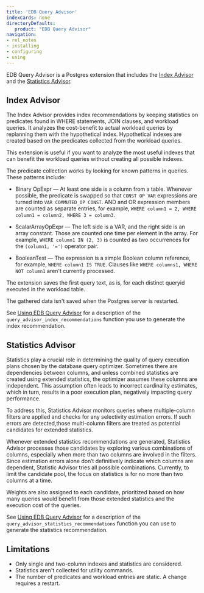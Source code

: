```yaml
---
title: 'EDB Query Advisor'
indexCards: none
directoryDefaults:
   product: "EDB Query Advisor"
navigation:
- rel_notes
- installing
- configuring
- using
---
```


EDB Query Advisor is a Postgres extension that includes the [Index Advisor](#index-advisor) and the [Statistics Advisor](#statistics-advisor). 

## Index Advisor

The Index Advisor provides index recommendations by keeping statistics on predicates found in WHERE statements, JOIN clauses, and workload queries. It analyzes the cost-benefit to actual workload queries by replanning them with the hypothetical index. Hypothetical indexes are created based on the predicates collected from the workload queries.

This extension is useful if you want to analyze the most useful indexes that can benefit the workload queries without creating all possible indexes.

The predicate collection works by looking for known patterns in queries. These patterns include:

- Binary OpExpr &mdash; At least one side is a column from a table. Whenever possible, the predicate is swapped so that `CONST OP VAR` expressions are turned into `VAR COMMUTED_OP CONST`. AND and OR expression members are counted as separate entries, for example, `WHERE column1 = 2, WHERE column1 = column2, WHERE 3 = column3`.

- ScalarArrayOpExpr &mdash; The left side is a VAR, and the right side is an array constant. Those are counted one time per element in the array. For example, `WHERE column1 IN (2, 3)` is counted as two occurrences for the `(column1, '=')` operator pair.

- BooleanTest &mdash;  The expression is a simple Boolean column reference, for example, `WHERE column1 IS TRUE`. Clauses like `WHERE columns1, WHERE NOT column1` aren't currently processed.

The extension saves the first query text, as is, for each distinct queryid executed in the workload table.

The gathered data isn't saved when the Postgres server is restarted.

See [Using EDB Query Advisor](using/#query_advisor_index_recommendationsmin_filter-min_selectivity) for a description of the `query_advisor_index_recommendations` function you use to generate the index recommendation.

## Statistics Advisor

Statistics play a crucial role in determining the quality of query execution plans chosen by the database query optimizer. Sometimes there are dependencies between columns, and unless combined statistics are created using extended statistics, the optimizer assumes these columns are independent. This assumption often leads to incorrect cardinality estimates, which in turn, results in a poor execution plan, negatively impacting query performance.

To address this, Statistics Advisor monitors queries where multiple-column filters are applied and checks for any selectivity estimation errors. If such errors are detected,those multi-column filters are treated as potential candidates for extended statistics.

Whenever extended statistics recommendations are generated, Statistics Advisor processes those candidates by exploring various combinations of columns, especially when more than two columns are involved in the filters. Since estimation errors alone don’t definitively indicate which columns are dependent, Statistic Advisor tries all possible combinations. Currently, to limit the candidate pool, the focus on statistics is for no more than two columns at a time.

Weights are also assigned to each candidate, prioritized based on how many queries would benefit from those extended statistics and the execution cost of the queries.

See [Using EDB Query Advisor](using/#query_advisor_statistics_recommendationsmin_err_estimate_num-min_err_estimate_ratio) for a description of the `query_advisor_statistics_recommendations` function you can use to generate the statistics recommendation.

## Limitations

- Only single and two-column indexes and statistics are considered.
- Statistics aren't collected for utility commands.
- The number of predicates and workload entries are static. A change requires a restart.